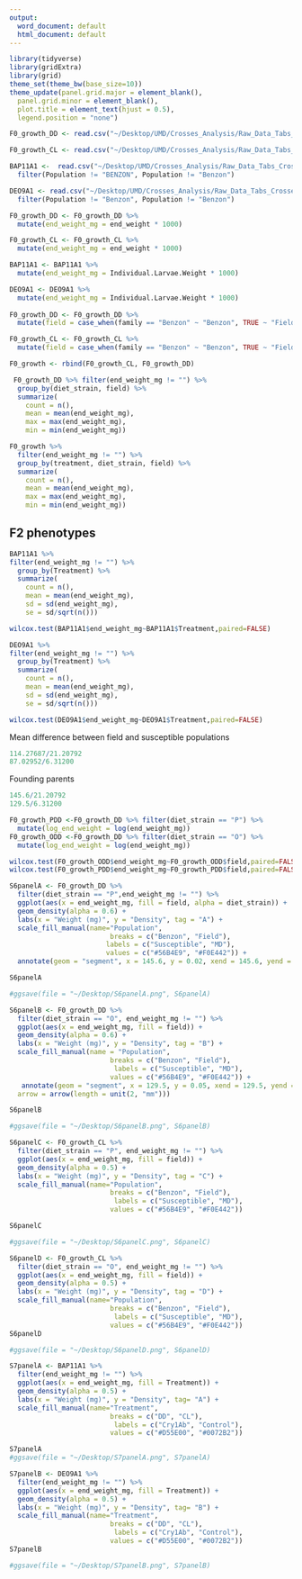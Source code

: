 ```yaml
---
output:
  word_document: default
  html_document: default
---
```

```r
library(tidyverse)
library(gridExtra)
library(grid)
theme_set(theme_bw(base_size=10))
theme_update(panel.grid.major = element_blank(),
  panel.grid.minor = element_blank(), 
  plot.title = element_text(hjust = 0.5),
  legend.position = "none")
```

```r
F0_growth_DD <- read.csv("~/Desktop/UMD/Crosses_Analysis/Raw_Data_Tabs_Crosses/F0_growth_phenotypes_DD.csv")

F0_growth_CL <- read.csv("~/Desktop/UMD/Crosses_Analysis/Raw_Data_Tabs_Crosses/F0_growth_phenotypes_CL.csv")

BAP11A1 <-  read.csv("~/Desktop/UMD/Crosses_Analysis/Raw_Data_Tabs_Crosses/tabs/BV_BA52_P11_BZM_A1_Scored.csv") %>%
  filter(Population != "BENZON", Population != "Benzon")

DEO9A1 <- read.csv("~/Desktop/UMD/Crosses_Analysis/Raw_Data_Tabs_Crosses/tabs/BV_DE107_O9_BZM_A1_Scored.csv")%>%
  filter(Population != "Benzon", Population != "Benzon")

```

```r
F0_growth_DD <- F0_growth_DD %>% 
  mutate(end_weight_mg = end_weight * 1000)

F0_growth_CL <- F0_growth_CL %>% 
  mutate(end_weight_mg = end_weight * 1000)

BAP11A1 <- BAP11A1 %>% 
  mutate(end_weight_mg = Individual.Larvae.Weight * 1000)

DEO9A1 <- DEO9A1 %>% 
  mutate(end_weight_mg = Individual.Larvae.Weight * 1000)
  
F0_growth_DD <- F0_growth_DD %>% 
  mutate(field = case_when(family == "Benzon" ~ "Benzon", TRUE ~ "Field"))

F0_growth_CL <- F0_growth_CL %>% 
  mutate(field = case_when(family == "Benzon" ~ "Benzon", TRUE ~ "Field"))

F0_growth <- rbind(F0_growth_CL, F0_growth_DD)
```



```r
 F0_growth_DD %>% filter(end_weight_mg != "") %>%
  group_by(diet_strain, field) %>%
  summarize(
    count = n(),
    mean = mean(end_weight_mg),
    max = max(end_weight_mg),
    min = min(end_weight_mg))
```

```r
F0_growth %>%
  filter(end_weight_mg != "") %>%
  group_by(treatment, diet_strain, field) %>%
  summarize(
    count = n(),
    mean = mean(end_weight_mg),
    max = max(end_weight_mg),
    min = min(end_weight_mg))
```

## F2 phenotypes
```r
BAP11A1 %>%
filter(end_weight_mg != "") %>%
  group_by(Treatment) %>%
  summarize(
    count = n(),
    mean = mean(end_weight_mg),
    sd = sd(end_weight_mg),
    se = sd/sqrt(n()))
```

```r
wilcox.test(BAP11A1$end_weight_mg~BAP11A1$Treatment,paired=FALSE)
```

```r
DEO9A1 %>%
filter(end_weight_mg != "") %>%
  group_by(Treatment) %>%
  summarize(
    count = n(),
    mean = mean(end_weight_mg),
    sd = sd(end_weight_mg),
    se = sd/sqrt(n()))

```
```r
wilcox.test(DEO9A1$end_weight_mg~DEO9A1$Treatment,paired=FALSE)
```

Mean difference between field and susceptible populations
```r
114.27687/21.20792
87.02952/6.31200
```

Founding parents
```r
145.6/21.20792
129.5/6.31200
```

```r
F0_growth_PDD <-F0_growth_DD %>% filter(diet_strain == "P") %>%
  mutate(log_end_weight = log(end_weight_mg))
F0_growth_ODD <-F0_growth_DD %>% filter(diet_strain == "O") %>%
  mutate(log_end_weight = log(end_weight_mg))
```


```r
wilcox.test(F0_growth_ODD$end_weight_mg~F0_growth_ODD$field,paired=FALSE)
wilcox.test(F0_growth_PDD$end_weight_mg~F0_growth_PDD$field,paired=FALSE)
```


```r
S6panelA <- F0_growth_DD %>%
  filter(diet_strain == "P",end_weight_mg != "") %>%
  ggplot(aes(x = end_weight_mg, fill = field, alpha = diet_strain)) +
  geom_density(alpha = 0.6) +
  labs(x = "Weight (mg)", y = "Density", tag = "A") +
  scale_fill_manual(name="Population",
                         breaks = c("Benzon", "Field"),
                        labels = c("Susceptible", "MD"),
                        values = c("#56B4E9", "#F0E442")) +
  annotate(geom = "segment", x = 145.6, y = 0.02, xend = 145.6, yend = 0.01, arrow = arrow(length = unit(2, "mm")))

S6panelA

#ggsave(file = "~/Desktop/S6panelA.png", S6panelA)
```


```r
S6panelB <- F0_growth_DD %>%
  filter(diet_strain == "O", end_weight_mg != "") %>%
  ggplot(aes(x = end_weight_mg, fill = field)) +
  geom_density(alpha = 0.6) +
  labs(x = "Weight (mg)", y = "Density", tag = "B") +
  scale_fill_manual(name = "Population",
                         breaks = c("Benzon", "Field"),
                          labels = c("Susceptible", "MD"),
                         values = c("#56B4E9", "#F0E442")) +
   annotate(geom = "segment", x = 129.5, y = 0.05, xend = 129.5, yend = 0.01, 
  arrow = arrow(length = unit(2, "mm")))

S6panelB

#ggsave(file = "~/Desktop/S6panelB.png", S6panelB)
```


```r
S6panelC <- F0_growth_CL %>%
  filter(diet_strain == "P", end_weight_mg != "") %>%
  ggplot(aes(x = end_weight_mg, fill = field)) +
  geom_density(alpha = 0.5) +
  labs(x = "Weight (mg)", y = "Density", tag = "C") +
  scale_fill_manual(name="Population",
                         breaks = c("Benzon", "Field"),
                          labels = c("Susceptible", "MD"),
                         values = c("#56B4E9", "#F0E442"))

S6panelC 

#ggsave(file = "~/Desktop/S6panelC.png", S6panelC)
```

```r
S6panelD <- F0_growth_CL %>%
  filter(diet_strain == "O", end_weight_mg != "") %>%
  ggplot(aes(x = end_weight_mg, fill = field)) +
  geom_density(alpha = 0.5) +
  labs(x = "Weight (mg)", y = "Density", tag = "D") +
  scale_fill_manual(name="Population",
                         breaks = c("Benzon", "Field"),
                          labels = c("Susceptible", "MD"),
                         values = c("#56B4E9", "#F0E442"))
S6panelD

#ggsave(file = "~/Desktop/S6panelD.png", S6panelD)
```

```r
S7panelA <- BAP11A1 %>%
  filter(end_weight_mg != "") %>%
  ggplot(aes(x = end_weight_mg, fill = Treatment)) +
  geom_density(alpha = 0.5) +
  labs(x = "Weight (mg)", y = "Density", tag= "A") +
  scale_fill_manual(name="Treatment",
                         breaks = c("DD", "CL"),
                          labels = c("Cry1Ab", "Control"),
                         values = c("#D55E00", "#0072B2"))

S7panelA
#ggsave(file = "~/Desktop/S7panelA.png", S7panelA)
```

```r
S7panelB <- DEO9A1 %>%
  filter(end_weight_mg != "") %>%
  ggplot(aes(x = end_weight_mg, fill = Treatment)) +
  geom_density(alpha = 0.5) +
  labs(x = "Weight (mg)", y = "Density", tag= "B") +
  scale_fill_manual(name="Treatment",
                         breaks = c("DD", "CL"),
                          labels = c("Cry1Ab", "Control"),
                         values = c("#D55E00", "#0072B2"))
S7panelB

#ggsave(file = "~/Desktop/S7panelB.png", S7panelB)
```